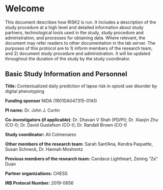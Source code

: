 # Welcome {.unnumbered}

This document describes how RISK2 is run. It includes a description of the study procedure at a high level and detailed information about study partners, technological tools used in the study, study procedure and administration, and processes for obtaining data. Where relevant, the document may refer readers to other documentation in the lab server. The purposes of this protocol are to 1) inform members of the research team, and 2) document study procedure and administration. It will be updated throughout the duration of the study by the study coordinator.

## Basic Study Information and Personnel

**Title:** Contextualized daily prediction of lapse risk in opioid use disorder by digital phenotyping 

**Funding sponsor** NIDA (1R01DA047315-01A1) 

**PI name:** Dr. John J. Curtin 

**Co-investigators (if applicable)**: Dr. Dhavan V Shah (PD/PI); Dr. Xiaojin Zhu (CO-I); Dr. David Gustafson (CO-I); Dr. Randall Brown (CO-I) 

**Study coordinator:** Ali Colmenares 

**Other members of the research team:**
Sarah Sant'Ana, Kendra Paquette, Susan Schneck, Dr. Hannah Moshontz

**Previous members of the research team:** Candace Lightheart, Zening "Ze" Duan 

**Partner organizations:** CHESS 

**IRB Protocol Number:** 2019-0656
